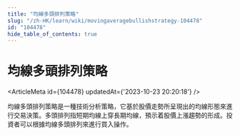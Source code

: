 ```yaml
---
title: "均線多頭排列策略"
slug: "/zh-HK/learn/wiki/movingaveragebullishstrategy-104478"
id: "104478"
hide_table_of_contents: true
---
```



<Breadcrumbs current="均線多頭排列策略" />

# 均線多頭排列策略

<ArticleMeta id={104478} updatedAt={'2023-10-23 20:20:18'} />
<div className='border-solid border-b border-t-0 my-4 border-[var(--ifm-color-gray-300)]' />

均線多頭排列策略是一種技術分析策略，它基於股價走勢所呈現出的均線形態來進行交易決策。多頭排列指短期均線上穿長期均線，預示着股價上漲趨勢的形成。投資者可以根據均線多頭排列來進行買入操作。
